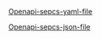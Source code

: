
[Openapi-sepcs-yaml-file](/openapi/payment-advice.yaml)

[Openapi-sepcs-json-file](/openapi/payment-advice.json)

<SwaggerUI url="../openapi/payment-advice.json" />
